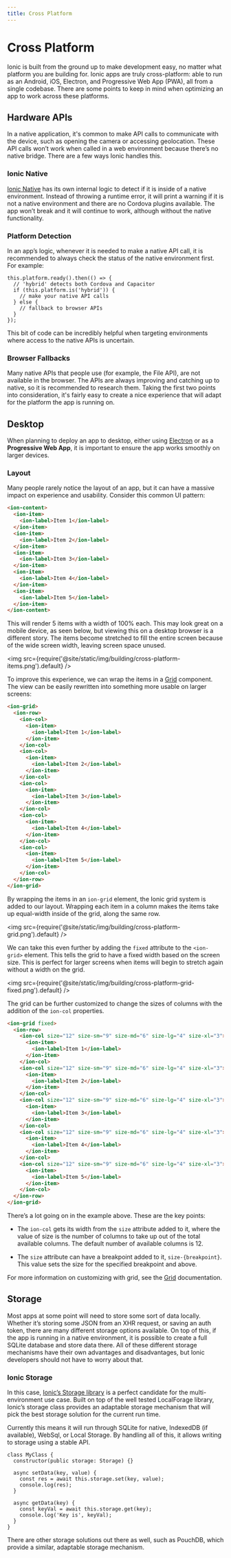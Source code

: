 ```yaml
---
title: Cross Platform
---
```


# Cross Platform

Ionic is built from the ground up to make development easy, no matter what platform you are building for. Ionic apps are truly cross-platform: able to run as an Android, iOS, Electron, and Progressive Web App (PWA), all from a single codebase. There are some points to keep in mind when optimizing an app to work across these platforms.

## Hardware APIs

In a native application, it's common to make API calls to communicate with the device, such as opening the camera or accessing geolocation. These API calls won’t work when called in a web environment because there’s no native bridge. There are a few ways Ionic handles this.

### Ionic Native

[Ionic Native](../native.mdx) has its own internal logic to detect if it is inside of a native environment. Instead of throwing a runtime error, it will print a warning if it is not a native environment and there are no Cordova plugins available. The app won’t break and it will continue to work, although without the native functionality.

### Platform Detection

In an app’s logic, whenever it is needed to make a native API call, it is recommended to always check the status of the native environment first. For example:

```tsx
this.platform.ready().then(() => {
  // 'hybrid' detects both Cordova and Capacitor
  if (this.platform.is('hybrid')) {
    // make your native API calls
  } else {
    // fallback to browser APIs
  }
});
```

This bit of code can be incredibly helpful when targeting environments where access to the native APIs is uncertain.

### Browser Fallbacks

Many native APIs that people use (for example, the File API), are not available in the browser. The APIs are always improving and catching up to native, so it is recommended to research them. Taking the first two points into consideration, it's fairly easy to create a nice experience that will adapt for the platform the app is running on.

## Desktop

When planning to deploy an app to desktop, either using <a href="https://electronjs.org" target="_blank">Electron</a> or as a <strong>Progressive Web App</strong>, it is important to ensure the app works smoothly on larger devices.

### Layout

Many people rarely notice the layout of an app, but it can have a massive impact on experience and usability. Consider this common UI pattern:

```html
<ion-content>
  <ion-item>
    <ion-label>Item 1</ion-label>
  </ion-item>
  <ion-item>
    <ion-label>Item 2</ion-label>
  </ion-item>
  <ion-item>
    <ion-label>Item 3</ion-label>
  </ion-item>
  <ion-item>
    <ion-label>Item 4</ion-label>
  </ion-item>
  <ion-item>
    <ion-label>Item 5</ion-label>
  </ion-item>
</ion-content>
```

This will render 5 items with a width of 100% each. This may look great on a mobile device, as seen below, but viewing this on a desktop browser is a different story. The items become stretched to fill the entire screen because of the wide screen width, leaving screen space unused.

<img src={require('@site/static/img/building/cross-platform-items.png').default} />

To improve this experience, we can wrap the items in a [Grid](../layout/grid.mdx) component. The view can be easily rewritten into something more usable on larger screens:

```html
<ion-grid>
  <ion-row>
    <ion-col>
      <ion-item>
        <ion-label>Item 1</ion-label>
      </ion-item>
    </ion-col>
    <ion-col>
      <ion-item>
        <ion-label>Item 2</ion-label>
      </ion-item>
    </ion-col>
    <ion-col>
      <ion-item>
        <ion-label>Item 3</ion-label>
      </ion-item>
    </ion-col>
    <ion-col>
      <ion-item>
        <ion-label>Item 4</ion-label>
      </ion-item>
    </ion-col>
    <ion-col>
      <ion-item>
        <ion-label>Item 5</ion-label>
      </ion-item>
    </ion-col>
  </ion-row>
</ion-grid>
```

By wrapping the items in an `ion-grid` element, the Ionic grid system is added to our layout. Wrapping each item in a column makes the items take up equal-width inside of the grid, along the same row.

<img src={require('@site/static/img/building/cross-platform-grid.png').default} />

We can take this even further by adding the `fixed` attribute to the `<ion-grid>` element. This tells the grid to have a fixed width based on the screen size. This is perfect for larger screens when items will begin to stretch again without a width on the grid.

<img src={require('@site/static/img/building/cross-platform-grid-fixed.png').default} />

The grid can be further customized to change the sizes of columns with the addition of the `ion-col` properties.

```html
<ion-grid fixed>
  <ion-row>
    <ion-col size="12" size-sm="9" size-md="6" size-lg="4" size-xl="3">
      <ion-item>
        <ion-label>Item 1</ion-label>
      </ion-item>
    </ion-col>
    <ion-col size="12" size-sm="9" size-md="6" size-lg="4" size-xl="3">
      <ion-item>
        <ion-label>Item 2</ion-label>
      </ion-item>
    </ion-col>
    <ion-col size="12" size-sm="9" size-md="6" size-lg="4" size-xl="3">
      <ion-item>
        <ion-label>Item 3</ion-label>
      </ion-item>
    </ion-col>
    <ion-col size="12" size-sm="9" size-md="6" size-lg="4" size-xl="3">
      <ion-item>
        <ion-label>Item 4</ion-label>
      </ion-item>
    </ion-col>
    <ion-col size="12" size-sm="9" size-md="6" size-lg="4" size-xl="3">
      <ion-item>
        <ion-label>Item 5</ion-label>
      </ion-item>
    </ion-col>
  </ion-row>
</ion-grid>
```

There’s a lot going on in the example above. These are the key points:

- The `ion-col` gets its width from the `size` attribute added to it, where the value of size is the number of columns to take up out of the total available columns. The default number of available columns is 12.

- The `size` attribute can have a breakpoint added to it, `size-{breakpoint}`. This value sets the size for the specified breakpoint and above.

For more information on customizing with grid, see the [Grid](../layout/grid.mdx) documentation.

## Storage

Most apps at some point will need to store some sort of data locally. Whether it’s storing some JSON from an XHR request, or saving an auth token, there are many different storage options available. On top of this, if the app is running in a native environment, it is possible to create a full SQLite database and store data there. All of these different storage mechanisms have their own advantages and disadvantages, but Ionic developers should not have to worry about that.

### Ionic Storage

In this case, <a href="https://github.com/ionic-team/ionic-storage" target="_blank">Ionic’s Storage library</a> is a perfect candidate for the multi-environment use case. Built on top of the well tested LocalForage library, Ionic’s storage class provides an adaptable storage mechanism that will pick the best storage solution for the current run time.

Currently this means it will run through SQLite for native, IndexedDB (if available), WebSql, or Local Storage. By handling all of this, it allows writing to storage using a stable API.

```tsx
class MyClass {
  constructor(public storage: Storage) {}

  async setData(key, value) {
    const res = await this.storage.set(key, value);
    console.log(res);
  }

  async getData(key) {
    const keyVal = await this.storage.get(key);
    console.log('Key is', keyVal);
  }
}
```

There are other storage solutions out there as well, such as PouchDB, which provide a similar, adaptable storage mechanism.
